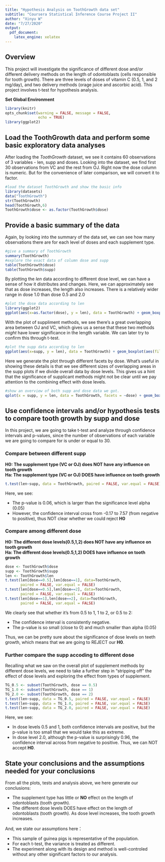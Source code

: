 ```yaml
---
title: "Hypothesis Analysis on ToothGrowth data set"
subtitle: "Coursera Statistical Inference Course Project II"
author: "Xinyu W"
date: "7/27/2020"
output:
  pdf_document:
    latex_engine: xelatex
---
```

## Overview

This project will investigate the significance of different dose and/or different delivery methods on the length of odontoblasts (cells responsible for tooth growth). There are three levels of doses of vitamin C (0.5, 1, and 2 mg/day), and two delivery methods (orage juice and ascorbic acid). This project involves t-test for hypothesis analysis.

**Set Global Environment**
```r
library(knitr)
opts_chunk$set(warning = FALSE, message = FALSE,
               echo = TRUE)
library(ggplot2)
```

## Load the ToothGrowth data and perform some basic exploratory data analyses

After loading the *ToothGrowth* dataset, we see it contains 60 observations of 3 variables - len, supp and doses. Looking into the dataset, we find first 30 observations from VC and the rest from OJ. Right now the dose column is numeric. But for the convenience of later comparison, we will convert it to factor.

```r
#load the dataset ToothGrowth and show the basic info
library(datasets)
data("ToothGrowth")
str(ToothGrowth)
head(ToothGrowth,6)
ToothGrowth$dose <- as.factor(ToothGrowth$dose)
```

## Provide a basic summary of the data

Again, by looking into the summary of the data set, we can see how many observations there are for each level of doses and each supplement type.

```r
#give a summary of ToothGrowth
summary(ToothGrowth)
#explore the exact data of column dose and supp
table(ToothGrowth$dose)
table(ToothGrowth$supp)
```

By plotting the *len* data according to different dose level, we can have a sense of how it distributes and changes. Here, we can approximately see that as dose increases, the length also increases. There is a relatively wider range in dose 1.0 than dose 0.5 and 2.0

```r
#plot the dose data according to len
library(ggplot2)
ggplot(aes(x=as.factor(dose), y = len), data = ToothGrowth) + geom_boxplot(aes(fill=dose)) + labs(x = "Dose Levels", y = "length of odontoblasts")
```
With the plot of suppliment methods, we see there's a great overlapping area between OJ and VC, which gives us a sense that these two methods *might* have lower significance in the length variable. We can later try to confirm this through t-test.

```r
#plot the supp data according to len
ggplot(aes(x=supp, y = len), data = ToothGrowth) + geom_boxplot(aes(fill=supp)) + labs(x = "Suppliment Methods", y = "length of odontoblasts")
```

Here we generate the plot through different facets by dose. What's useful in showing these details is that we see different sizes of overlapping areas in the supp plots if we divide overall data by dose levels. This gives us a hint that the significance of supplicant methods might not be clear until we pay attention to the combining effect with dose levels.

```r
#show an overview of both supp and dose data we got.
qplot(x = supp, y = len, data = ToothGrowth, facets = ~dose) + geom_boxplot(aes(fill=supp)) + labs(x = "Suppliment Methods", y = "length of odontoblasts")
```


## Use confidence intervals and/or hypothesis tests to compare tooth growth by supp and dose

In this project, we are going to take t-test and analyze through confidence intervals and p-values, since the number of observations of each variable we are going to compare for is under or equal to 30.

### Compare between different **supp**

**H0: The supplement type (VC or OJ) does NOT have any influence on tooth growth**  
**Ha: The supplement type (VC or OJ) DOES have influence on tooth growth**

```r
t.test(len~supp, data = ToothGrowth, paired = FALSE, var.equal = FALSE)
```
Here, we see: 

* The p-value is 0.06, which is larger than the significance level alpha (0.05)
* However, the confidence interval cross from -0.17 to 7.57 (from negative to positive), thus NOT clear whether we could reject **H0**

### Compare among different **dose**

**H0: The different dose levels(0.5,1,2) does NOT have any influence on tooth growth**  
**Ha: The different dose levels(0.5,1,2) DOES have influence on tooth growth**

```r
dose <- ToothGrowth$dose
supp <- ToothGrowth$supp
len <- ToothGrowth$len
t.test(len[dose==0.5],len[dose==1], data=ToothGrowth,
       paired = FALSE, var.equal = FALSE)
t.test(len[dose==0.5],len[dose==2], data=ToothGrowth,
       paired = FALSE, var.equal = FALSE)
t.test(len[dose==1],len[dose==2], data=ToothGrowth,
       paired = FALSE, var.equal = FALSE)
```

We clearly see that whether it's from 0.5 to 1, 1 to 2, or 0.5 to 2:

* The confidence interval is consistently negative.
* The p-value is so small (close to 0) and much smaller than alpha (0.05)

Thus, we can be pretty sure about the significance of dose levels on teeth growth, which means that we are going to REJECT our **H0**.

### Further compare the supp accoding to different dose

Recalling what we saw on the overall plot of supplement methods by different dose levels, we need to take a further step in "stripping off" the effect of dose levels and exploring the effect from types of supplement.

```r
TG_0.5 <- subset(ToothGrowth, dose == 0.5)
TG_1.0 <- subset(ToothGrowth, dose == 1)
TG_2.0 <- subset(ToothGrowth, dose == 2)
t.test(len~supp, data = TG_0.5, paired = FALSE, var.equal = FALSE)
t.test(len~supp, data = TG_1.0, paired = FALSE, var.equal = FALSE)
t.test(len~supp, data = TG_2.0, paired = FALSE, var.equal = FALSE)

```

Here, we see:

* In dose levels 0.5 and 1, both confidence intervals are positive, but the p-value is too small that we would take this as extreme.
* In dose level 2.0, although the p-value is surprisingly 0.96, the confidence interval across from negative to positive. Thus, we can NOT accept **H0**. 

## State your conclusions and the assumptions needed for your conclusions

From all the plots, tests and analysis above, we here generate our conclusions:

* The supplement type has little or **NO** effect on the length of odontoblasts (tooth growth).
* The different dose levels DOES have effect on the length of odontoblasts (tooth growth). As dose level increases, the tooth growth increases.

And, we state our assumptions here：

* This sample of guinea pigs is representative of the population.
* For each t-test, the variance is treated as different.
* The experiment along with its design and method is well-controled without any other significant factors to our analysis.